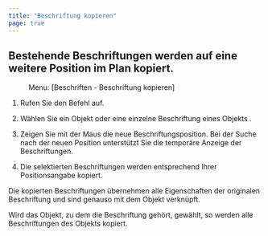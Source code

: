 ```yaml
---
title: "Beschriftung kopieren"
page: true
---
```

## Bestehende Beschriftungen werden auf eine weitere Position im Plan kopiert.
 <Menu> Menu: [Beschriften - Beschriftung kopieren] </Menu> 


1. Rufen Sie den Befehl auf.

2. W&#228;hlen Sie ein Objekt oder eine einzelne Beschriftung eines Objekts .

3. Zeigen Sie mit der Maus die neue Beschriftungsposition. Bei der Suche nach der neuen Position unterst&#252;tzt Sie die tempor&#228;re Anzeige der Beschriftungen.

4. Die selektierten Beschriftungen werden entsprechend Ihrer Positionsangabe kopiert.




Die kopierten Beschriftungen &#252;bernehmen alle Eigenschaften der originalen Beschriftung und sind genauso mit dem Objekt verkn&#252;pft.

<Success>
Wird das Objekt, zu dem die Beschriftung geh&#246;rt, gew&#228;hlt, so werden alle Beschriftungen des Objekts kopiert.
</Success>

